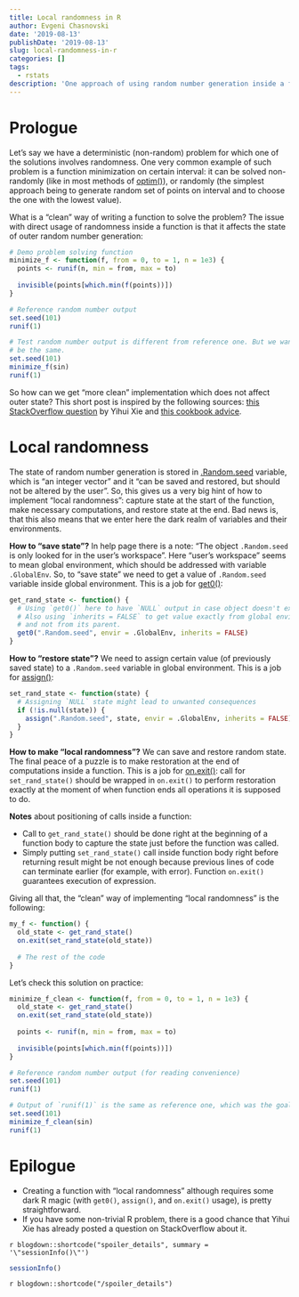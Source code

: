 ```yaml
---
title: Local randomness in R
author: Evgeni Chasnovski
date: '2019-08-13'
publishDate: '2019-08-13'
slug: local-randomness-in-r
categories: []
tags:
  - rstats
description: 'One approach of using random number generation inside a function without affecting outer state of random generator.'
---
```


# Prologue

Let's say we have a deterministic (non-random) problem for which one of the solutions involves randomness. One very common example of such problem is a function minimization on certain interval: it can be solved non-randomly (like in most methods of [optim()](https://rdrr.io/r/stats/optim.html)), or randomly (the simplest approach being to generate random set of points on interval and to choose the one with the lowest value).

What is a "clean" way of writing a function to solve the problem? The issue with direct usage of randomness inside a function is that it affects the state of outer random number generation:

```r
# Demo problem solving function
minimize_f <- function(f, from = 0, to = 1, n = 1e3) {
  points <- runif(n, min = from, max = to)
  
  invisible(points[which.min(f(points))])
}

# Reference random number output
set.seed(101)
runif(1)

# Test random number output is different from reference one. But we want it to
# be the same.
set.seed(101)
minimize_f(sin)
runif(1)
```

So how can we get "more clean" implementation which does not affect outer state? This short post is inspired by the following sources: [this StackOverflow question](https://stackoverflow.com/questions/23090958/isolate-randomness-of-a-local-environment-from-the-global-r-process) by Yihui Xie and [this cookbook advice](http://www.cookbook-r.com/Numbers/Saving_the_state_of_the_random_number_generator/).

# Local randomness

The state of random number generation is stored in [.Random.seed](https://rdrr.io/r/base/Random.html) variable, which is "an integer vector" and it "can be saved and restored, but should not be altered by the user". So, this gives us a very big hint of how to implement "local randomness": capture state at the start of the function, make necessary computations, and restore state at the end. Bad news is, that this also means that we enter here the dark realm of variables and their environments.

**How to "save state"?** In help page there is a note: "The object `.Random.seed` is only looked for in the user's workspace". Here "user's workspace" seems to mean global environment, which should be addressed with variable `.GlobalEnv`. So, to "save state" we need to get a value of `.Random.seed` variable inside global environment. This is a job for [get0()](https://rdrr.io/r/base/exists.html):

```r
get_rand_state <- function() {
  # Using `get0()` here to have `NULL` output in case object doesn't exist.
  # Also using `inherits = FALSE` to get value exactly from global environment
  # and not from its parent.
  get0(".Random.seed", envir = .GlobalEnv, inherits = FALSE)
}
```

**How to "restore state"?** We need to assign certain value (of previously saved state) to a `.Random.seed` variable in global environment. This is a job for [assign()](https://rdrr.io/r/base/assign.html):

```r
set_rand_state <- function(state) {
  # Assigning `NULL` state might lead to unwanted consequences
  if (!is.null(state)) {
    assign(".Random.seed", state, envir = .GlobalEnv, inherits = FALSE)
  }
}
```

**How to make "local randomness"?** We can save and restore random state. The final peace of a puzzle is to make restoration at the end of computations inside a function. This is a job for [on.exit()](https://rdrr.io/r/base/on.exit.html): call for `set_rand_state()` should be wrapped in `on.exit()` to perform restoration exactly at the moment of when function ends all operations it is supposed to do.

**Notes** about positioning of calls inside a function:

- Call to `get_rand_state()` should be done right at the beginning of a function body to capture the state just before the function was called.
- Simply putting `set_rand_state()` call inside function body right before returning result might be not enough because previous lines of code can terminate earlier (for example, with error). Function `on.exit()` guarantees execution of expression.

Giving all that, the "clean" way of implementing "local randomness" is the following:

```r
my_f <- function() {
  old_state <- get_rand_state()
  on.exit(set_rand_state(old_state))
  
  # The rest of the code
}
```

Let's check this solution on practice:

```r
minimize_f_clean <- function(f, from = 0, to = 1, n = 1e3) {
  old_state <- get_rand_state()
  on.exit(set_rand_state(old_state))
  
  points <- runif(n, min = from, max = to)
  
  invisible(points[which.min(f(points))])
}

# Reference random number output (for reading convenience)
set.seed(101)
runif(1)

# Output of `runif(1)` is the same as reference one, which was the goal
set.seed(101)
minimize_f_clean(sin)
runif(1)
```

# Epilogue

- Creating a function with "local randomness" although requires some dark R magic (with `get0()`, `assign()`, and `on.exit()` usage), is pretty straightforward.
- If you have some non-trivial R problem, there is a good chance that Yihui Xie has already posted a question on StackOverflow about it.

`r blogdown::shortcode("spoiler_details", summary = '\"sessionInfo()\"')`

```r
sessionInfo()
```

`r blogdown::shortcode("/spoiler_details")`